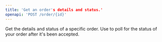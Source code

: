 ```yaml
---
title: 'Get an order's details and status.'
openapi: 'POST /order/{id}'
---
```

Get the details and status of a specific order. Use to poll for the status of your order after it's been accepted.
